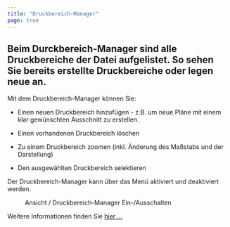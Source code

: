 ```yaml
---
title: "Druckbereich-Manager"
page: true
---
```

## Beim Durckbereich-Manager sind alle Druckbereiche der Datei aufgelistet.  So sehen Sie bereits erstellte Druckbereiche oder legen neue an.
<GeoMapper>
Mit dem Druckbereich-Manager k&#246;nnen Sie:

- Einen neuen Druckbereich hinzuf&#252;gen - z.B. um neue Pl&#228;ne mit einem klar gew&#252;nschten Ausschnitt zu erstellen.


- Einen vorhandenen Druckbereich l&#246;schen


- Zu einem Druckbereich zoomen (inkl. &#196;nderung des Ma&#223;stabs und der Darstellung)


- Den ausgew&#228;hlten Druckbereich selektieren





<Success>
Der Druckbereich-Manager kann &#252;ber das Men&#252; aktiviert und deaktiviert werden.
 <Menu>Ansicht / Druckbereich-Manager Ein-/Ausschalten</Menu> 
</Success>


Weitere Informationen finden Sie [hier ...](../druckbereichmanager/uebersicht)


</GeoMapper>
